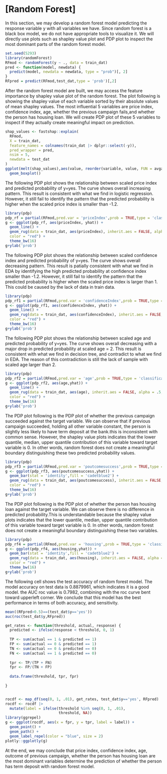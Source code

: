 # [Random Forest]

In this section, we may develop a random forest model predicting the response variable y with all variables we have. Since random forest is a black box model, we do not have appropriate tools to visualize it. We will directly use plots such as shapley value plot and PDP plot to inspect the most dominant parts of the random forest model.
```r
set.seed(5293)
library(randomForest)
RFmod <- randomForest(y ~ ., data = train_dat)
pred <- function(model, newdata) {
  predict(model, newdata = newdata, type = "prob")[, 2]
}
RFpred = predict(RFmod,test_dat,type = 'prob')[,2]

```
After the random forest model are built, we may access the feature importance by shapley value plot of the random forest. The plot following is showing the shapley value of each variable sorted by their absolute values of mean shapley values. The most influential 5 variables are price index, confidence index, age, whether the previous campaign fails,and whether the person has housing loan. We will create PDP plot of these 5 variables to inspect if they actually create meaningful impact on prediction.

```r
shap_values <- fastshap::explain(
  RFmod, 
  X = train_dat,           
  feature_names = colnames(train_dat |> dplyr::select(-y)),
  pred_wrapper = pred, 
  nsim = 5,
  newdata = test_dat
)
ggplot(melt(shap_values),aes(value, reorder(variable, value, FUN = avgabs)))+
  geom_boxplot()
```


The following PDP plot shows the relationship between scaled price index and predicted probability of y=yes. The curve shows overall increasing pattern. This result is consistent with what we find in logistic regression. However, it still fail to identify the pattern that the predicted probability is higher when the scaled price index is smaller than -1.2.

```r
library(pdp)
pdp_rf = partial(RFmod,pred.var = 'priceIndex',prob = TRUE,type = 'classification')
g <- ggplot(pdp_rf, aes(priceIndex, yhat)) +
  geom_line() +
  geom_rug(data = train_dat, aes(priceIndex), inherit.aes = FALSE, alpha = .5,
  color = "red") +
  theme_bw(16)
g+ylab('prob')
```

The following PDP plot shows the relationship between scaled confidence index and predicted probability of y=yes. The curve shows overall decreasing pattern. This result is patially consistent with what we find in EDA by identifying the high predicted probability at confidence index smaller than -1.2. However, it still fail to identify the pattern that the predicted probability is higher when the scaled price index is larger than 1. This could be caused by the lack of data in train data.

```r
library(pdp)
pdp_rf1 = partial(RFmod,pred.var = 'confidenceIndex',prob = TRUE,type = 'classification')
g <- ggplot(pdp_rf1, aes(confidenceIndex, yhat)) +
  geom_line() +
  geom_rug(data = train_dat, aes(confidenceIndex), inherit.aes = FALSE, alpha = .5,
  color = "red") +
  theme_bw(16)
g+ylab('prob')
```
The following PDP plot shows the relationship between scaled age and predicted probability of y=yes. The curve shows overall decreasing with a major drop in predicted probability at scaled age = 2. This result is consistent with what we find in decision tree, and contradict to what we find in EDA. The reason of this contradiction is still the lack of sample with scaled age larger than 2.

```r
library(pdp)
pdp_rf2 = partial(RFmod,pred.var = 'age',prob = TRUE,type = 'classification')
g <- ggplot(pdp_rf2, aes(age,yhat)) +
  geom_line() +
  geom_rug(data = train_dat, aes(age), inherit.aes = FALSE, alpha = .5,
  color = "red") +
  theme_bw(16)
g+ylab('prob')
```
The PDP plot following is the PDP plot of whether the previous campaign succeeded against the target variable. We can observe  that if previous campaign succeeded, holding all other variable constant, the person is slightly less likely to have term deposit at the bank.this is inconsistent with common sense. However, the shapley value plots indicates that the lower quantile, median, upper quantile contribution of this variable toward target variable is 0. In other words, random forest does not create a meaningful boundary distinguishing these two predicted probability values. 

```r
library(pdp)
pdp_rf3 = partial(RFmod,pred.var = 'poutcomesuccess',prob = TRUE,type = 'classification')
g <- ggplot(pdp_rf3, aes(poutcomesuccess,yhat)) +
  geom_bar(stat = 'identity',fill = 'cadetblue2') +
  geom_rug(data = train_dat, aes(poutcomesuccess), inherit.aes = FALSE, alpha = .5,
  color = "red") +
  theme_bw(16)
g+ylab('prob')
```

The PDP plot following is the PDP plot of whether the person has housing loan against the target variable. We can observe there is no difference in predicted probability.This is understandable because the shapley value plots indicates that the lower quantile, median, upper quantile contribution of this variable toward target variable is 0. In other words, random forest does not create a meaningful boundary distinguishing these two variables. 

```r
library(pdp)
pdp_rf4 = partial(RFmod,pred.var = 'housing',prob = TRUE,type = 'classification')
g <- ggplot(pdp_rf4, aes(housing,yhat)) +
  geom_bar(stat = 'identity',fill = 'cadetblue2') +
  geom_rug(data = train_dat, aes(housing), inherit.aes = FALSE, alpha = .5,
  color = "red") +
  theme_bw(16)
g+ylab('prob')
```
The following cell shows the test accuracy of random forest model. The model accuracy on test data is 0.8879961, which indicates it is a good model. the AUC roc value is 0.7982, combining with the roc curve bent toward upperleft corner. We conclude that this model has the best performance in terms of both accuracy, and sensitivity.

```r
mean((RFpred>0.5)==(test_dat$y=='yes'))
auc(roc(test_dat$y,RFpred))

```


```r
get_rates <- function(threshold, actual, response) {
  predicted <- ifelse(response < threshold, 0, 1)
  
  TP <- sum(actual == 1 & predicted == 1)
  FP <- sum(actual == 0 & predicted == 1)
  TN <- sum(actual == 0 & predicted == 0)
  FN <- sum(actual == 1 & predicted == 0)
  
  tpr <- TP/(TP + FN)
  fpr <- FP/(TN + FP)  
  
  data.frame(threshold, tpr, fpr)
  
}


rocdf <- map_df(seq(0, 1, .01), get_rates, test_dat$y=='yes', RFpred)
rocdf <- rocdf |> 
  mutate(label = ifelse(threshold %in% seq(0, 1, .01),
                        threshold, NA))
library(ggrepel)
g <- ggplot(rocdf, aes(x = fpr, y = tpr, label = label)) +
  geom_point() +
  geom_path() +
  geom_label_repel(color = "blue", size = 2)
plotly::ggplotly(g)
```

At the end, we may conclude that price index, confidence index, age, outcome of previous campaign, whether the person has housing loan are the most dominant variables determine the prediction of whether the person has term deposit with random forest model.